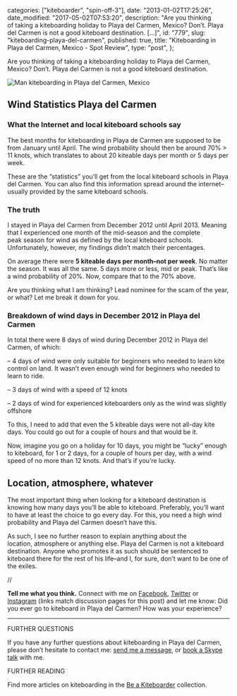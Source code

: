 
  categories: ["kiteboarder", "spin-off-3"],
  date: "2013-01-02T17:25:26",
  date_modified: "2017-05-02T07:53:20",
  description:
    "Are you thinking of taking a kiteboarding holiday to Playa del Carmen, Mexico? Don’t. Playa del Carmen is not a good kiteboard destination. […]",
  id: "779",
  slug: "kiteboarding-playa-del-carmen",
  published: true,
  title: "Kiteboarding in Playa del Carmen, Mexico - Spot Review",
  type: "post",
};


Are you thinking of taking a kiteboarding holiday to Playa del Carmen, Mexico? Don’t. Playa del Carmen is not a good kiteboard destination.

![Man kiteboarding in Playa del Carmen, Mexico](/pages/tsop/posts/kiteboarding-playa-del-carmen/kiteboarding-playa-del-carmen.jpg)

## Wind Statistics Playa del Carmen

### What the Internet and local kiteboard schools say

The best months for kiteboarding in Playa de Carmen are supposed to be from January until April. The wind probability should then be around 70% > 11 knots, which translates to about 20 kiteable days per month or 5 days per week.

These are the “statistics” you’ll get from the local kiteboard schools in Playa del Carmen. You can also find this information spread around the internet–usually provided by the same kiteboard schools.

### The truth

I stayed in Playa del Carmen from December 2012 until April 2013. Meaning that I experienced one month of the mid-season and the complete peak season for wind as defined by the local kiteboard schools. Unfortunately, however, my findings didn’t match their percentages.

On average there were **5 kiteable days per month–not per week**. No matter the season. It was all the same. 5 days more or less, mid or peak. That’s like a wind probability of 20%. Now, compare that to the 70% above.

Are you thinking what I am thinking? Lead nominee for the scam of the year, or what? Let me break it down for you.

### Breakdown of wind days in December 2012 in Playa del Carmen

In total there were 8 days of wind during December 2012 in Playa del Carmen, of which:

– 4 days of wind were only suitable for beginners who needed to learn kite control on land. It wasn’t even enough wind for beginners who needed to learn to ride.

– 3 days of wind with a speed of 12 knots

– 2 days of wind for experienced kiteboarders only as the wind was slightly offshore

To this, I need to add that even the 5 kiteable days were not all-day kite days. You could go out for a couple of hours and that would be it.

Now, imagine you go on a holiday for 10 days, you might be “lucky” enough to kiteboard, for 1 or 2 days, for a couple of hours per day, with a wind speed of no more than 12 knots. And that’s if you’re lucky.

## Location, atmosphere, whatever

The most important thing when looking for a kiteboard destination is knowing how many days you’ll be able to kiteboard. Preferably, you’ll want to have at least the choice to go every day. For this, you need a high wind probability and Playa del Carmen doesn’t have this.

As such, I see no further reason to explain anything about the location, atmosphere or anything else. Playa del Carmen is not a kiteboard destination. Anyone who promotes it as such should be sentenced to kiteboard there for the rest of his life–and I, for sure, don’t want to be one of the exiles.

//

**Tell me what you think.** Connect with me on [Facebook](https://www.facebook.com/thespinoffproject/photos/pb.443190319046192.-2207520000.1414423199./814826528549234/), [Twitter](https://twitter.com/mirhamasala/status/512562731984388096) or [Instagram](http://instagram.com/p/uYMtwQEyH6/) (links match discussion pages for this post) and let me know: Did you ever go to kiteboard in Playa del Carmen? How was your experience?

---

FURTHER QUESTIONS

If you have any further questions about kiteboarding in Playa del Carmen, please don’t hesitate to contact me: [send me a message](/tsop/contact), or [book a Skype talk](http://www.plansify.com/mirhamasala) with me.

FURTHER READING

Find more articles on kiteboarding in the [Be a Kiteboarder](/tsop#kiteboarder) collection.
